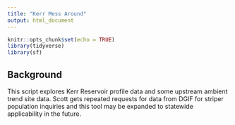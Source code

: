 ```yaml
---
title: "Kerr Mess Around"
output: html_document
---
```


```r
knitr::opts_chunk$set(echo = TRUE)
library(tidyverse)
library(sf)
```

## Background

This script explores Kerr Reservoir profile data and some upstream ambient trend site data. Scott gets repeated requests for data from DGIF for striper population inquiries and this tool may be expanded to statewide applicability in the future.


